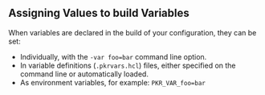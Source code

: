 ## Assigning Values to build Variables

When variables are declared in the build of your configuration, they can be
set:

- Individually, with the `-var foo=bar` command line option.
- In variable definitions (`.pkrvars.hcl`) files, either specified on the
  command line or automatically loaded.
- As environment variables, for example: `PKR_VAR_foo=bar`